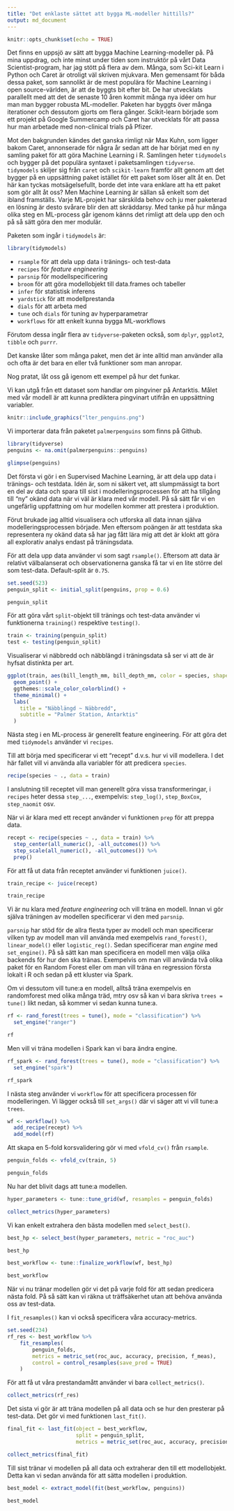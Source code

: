 ```yaml
---
title: "Det enklaste sättet att bygga ML-modeller hittills?"
output: md_document
---
```


```r
knitr::opts_chunk$set(echo = TRUE)
```

Det finns en uppsjö av sätt att bygga Machine Learning-modeller på. På mina uppdrag, och inte minst under tiden som instruktör på vårt Data Scientist-program, har jag stött på flera av dem. Många, som Sci-kit Learn i Python och Caret är otroligt väl skriven mjukvara. Men gemensamt för båda dessa paket, som sannolikt är de mest populära för Machine Learning i open source-världen, är att de byggts bit efter bit. De har utvecklats parallellt med att det de senaste 10 åren kommit många nya idéer om hur man man bygger robusta ML-modeller. Paketen har byggts över många iterationer och dessutom gjorts om flera gånger. Scikit-learn började som ett projekt på Google Summercamp och Caret har utvecklats för att passa hur man arbetade med non-clinical trials på Pfizer. 

Mot den bakgrunden kändes det ganska rimligt när Max Kuhn, som ligger bakom Caret, annonserade för några år sedan att de har börjat med en ny samling paket för att göra Machine Learning i R. Samlingen heter `tidymodels` och bygger på det populära syntaxet i paketsamlingen `tidyverse`. `tidymodels` skiljer sig från `caret` och `scikit-learn` framför allt genom att det bygger på en uppsättning paket istället för ett paket som löser allt åt en. Det här kan tyckas motsägelsefullt, borde det inte vara enklare att ha ett paket som gör allt åt oss? Men Machine Learning är sällan så enkelt som det ibland framställs. Varje ML-projekt har särskilda behov och ju mer paketerad en lösning är desto svårare blir den att skräddarsy. Med tanke på hur många olika steg en ML-process går igenom känns det rimligt att dela upp den och på så sätt göra den mer modulär.

Paketen som ingår i `tidymodels` är:

```r
library(tidymodels)
```

- `rsample` för att dela upp data i tränings- och test-data
- `recipes` för *feature engineering*
- `parsnip` för modellspecificering
- `broom` för att göra modellobjekt till data.frames och tabeller
- `infer` för statistisk inferens
- `yardstick` för att modellprestanda
- `dials` för att arbeta med 
- `tune` och `dials` för tuning av hyperparametrar
- `workflows` för att enkelt kunna bygga ML-workflows

Förutom dessa ingår flera av `tidyverse`-paketen också, som `dplyr`, `ggplot2`, `tibble` och `purrr`.

Det kanske låter som många paket, men det är inte alltid man använder alla och ofta är det bara en eller två funktioner som man anropar.

Nog pratat, låt oss gå igenom ett exempel på hur det funkar.

Vi kan utgå från ett dataset som handlar om pingviner på Antarktis. Målet med vår modell är att kunna prediktera pingvinart utifrån en uppsättning variabler.

```r
knitr::include_graphics("lter_penguins.png")
```

Vi importerar data från paketet `palmerpenguins` som finns på Github. 

```r
library(tidyverse)
penguins <- na.omit(palmerpenguins::penguins)

glimpse(penguins)
```


Det första vi gör i en Supervised Machine Learning, är att dela upp data i tränings- och testdata. Idén är, som ni säkert vet, att slumpmässigt ta bort en del av data och spara till sist i modelleringsprocessen för att ha tillgång till "ny" okänd data när vi väl är klara med vår modell. På så sätt får vi en ungefärlig uppfattning om hur modellen kommer att prestera i produktion. 

Förut brukade jag alltid visualisera och utforska all data innan själva modelleringsprocessen började. Men eftersom poängen är att testdata ska representera ny okänd data så har jag fått lära mig att det är klokt att göra all explorativ analys endast på träningsdata.

För att dela upp data använder vi som sagt `rsample()`. Eftersom att data är relativt välbalanserat och observationerna ganska få tar vi en lite större del som test-data. Default-split är `0.75`.

```r
set.seed(523)
penguin_split <- initial_split(penguins, prop = 0.6)

penguin_split
```

För att göra vårt `split`-objekt till tränings och test-data använder vi funktionerna `training()` respektive `testing()`.

```r
train <- training(penguin_split)
test <- testing(penguin_split)
```

Visualiserar vi näbbredd och näbblängd i träningsdata så ser vi att de är hyfsat distinkta per art.

```r
ggplot(train, aes(bill_length_mm, bill_depth_mm, color = species, shape = species)) +
  geom_point() +
  ggthemes::scale_color_colorblind() +
  theme_minimal() +
  labs(
    title = "Näbblängd ~ Näbbredd",
    subtitle = "Palmer Station, Antarktis"
  )
```

Nästa steg i en ML-process är generellt feature engineering. För att göra det med `tidymodels` använder vi `recipes`.

Till att börja med specificerar vi ett "recept" d.v.s. hur vi vill modellera. I det här fallet vill vi använda alla variabler för att predicera `species`.

```r
recipe(species ~ ., data = train)
```

I anslutning till receptet vill man generellt göra vissa transformeringar, i `recipes` heter dessa `step_...`, exempelvis: `step_log()`, `step_BoxCox`, `step_naomit` osv. 

När vi är klara med ett recept använder vi funktionen `prep` för att preppa data.

```r
recept <- recipe(species ~ ., data = train) %>% 
  step_center(all_numeric(), -all_outcomes()) %>%
  step_scale(all_numeric(), -all_outcomes()) %>%
  prep()
```

För att få ut data från receptet använder vi funktionen `juice()`.

```r
train_recipe <- juice(recept)

train_recipe
```
Vi är nu klara med *feature engineering* och vill träna en modell. Innan vi gör själva träningen av modellen specificerar vi den med `parsnip`.

`parsnip` har stöd för de allra flesta typer av modell och man specificerar vilken typ av modell man vill använda med exempelvis `rand_forest()`, `linear_model()` eller `logistic_reg()`. Sedan specificerar man *engine* med `set_engine()`. På så sätt kan man specificera en modell men välja olika backends för hur den ska tränas. Exempelvis om man vill använda två olika paket för en Random Forest eller om man vill träna en regression första lokalt i R och sedan på ett kluster via Spark.

Om vi dessutom vill tune:a en modell, alltså träna exempelvis en randomforest med olika många träd, mtry osv så kan vi bara skriva `trees = tune()` likt nedan, så kommer vi sedan kunna tune:a.

```r
rf <- rand_forest(trees = tune(), mode = "classification") %>% 
  set_engine("ranger")

rf
```

Men vill vi träna modellen i Spark kan vi bara ändra engine.

```r
rf_spark <- rand_forest(trees = tune(), mode = "classification") %>% 
  set_engine("spark")

rf_spark
```

I nästa steg använder vi `workflow` för att specificera processen för modelleringen. Vi lägger också till `set_args()` där vi säger att vi vill tune:a `trees`. 

```r
wf <- workflow() %>% 
  add_recipe(recept) %>% 
  add_model(rf)
```

Att skapa en 5-fold korsvalidering gör vi med `vfold_cv()` från `rsample`.

```r
penguin_folds <- vfold_cv(train, 5)

penguin_folds
```

Nu har det blivit dags att tune:a modellen.

```r
hyper_parameters <- tune::tune_grid(wf, resamples = penguin_folds)

collect_metrics(hyper_parameters)
```
Vi kan enkelt extrahera den bästa modellen med `select_best()`.

```r
best_hp <- select_best(hyper_parameters, metric = "roc_auc")

best_hp
```

```r
best_workflow <- tune::finalize_workflow(wf, best_hp)

best_workflow
```

När vi nu tränar modellen gör vi det på varje fold för att sedan predicera nästa fold. På så sätt kan vi räkna ut träffsäkerhet utan att behöva använda oss av test-data.

I `fit_resamples()` kan vi också specificera våra accuracy-metrics.

```r
set.seed(234)
rf_res <- best_workflow %>%
    fit_resamples(
        penguin_folds,
        metrics = metric_set(roc_auc, accuracy, precision, f_meas),
        control = control_resamples(save_pred = TRUE)
    )
```

För att få ut våra prestandamått använder vi bara `collect_metrics()`.

```r
collect_metrics(rf_res)
```

Det sista vi gör är att träna modellen på all data och se hur den presterar på test-data. Det gör vi med funktionen `last_fit()`.

```r
final_fit <- last_fit(object = best_workflow,
                      split = penguin_split,
                      metrics = metric_set(roc_auc, accuracy, precision, f_meas))

collect_metrics(final_fit)
```

Till sist tränar vi modellen på all data och extraherar den till ett modellobjekt. Detta kan vi sedan använda för att sätta modellen i produktion.

```r
best_model <- extract_model(fit(best_workflow, penguins))

best_model
```

















































